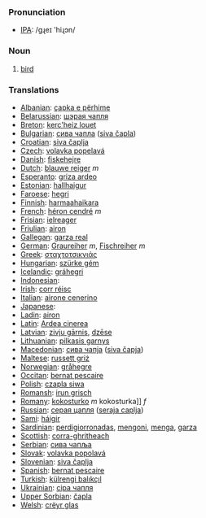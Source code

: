=== Pronunciation ===
*[[w:IPA|IPA]]: /gɻeɪ 'hiɻɔn/

=== Noun ===

# [[bird]]

=== Translations ===

*[[Albanian]]: [[çapka e përhime]]
*[[Belarussian]]: [[шэрая чапля]]
*[[Breton]]: [[kerc'heiz louet]]
*[[Bulgarian]]: [[сива чапла]] ([[siva čapla]])
*[[Croatian]]: [[siva čaplja]]
*[[Czech]]: [[volavka popelavá]]
*[[Danish]]: [[fiskehejre]]
*[[Dutch]]: [[blauwe reiger]] ''m''
*[[Esperanto]]: [[griza ardeo]]
*[[Estonian]]: [[hallhaigur]]
*[[Faroese]]: [[hegri]]
*[[Finnish]]: [[harmaahaikara]]
*[[French]]: [[héron cendré]] ''m''
*[[Frisian]]: [[ielreager]]
*[[Friulian]]: [[airon]]
*[[Gallegan]]: [[garza real]]
*[[German]]: [[Graureiher]] ''m'', [[Fischreiher]] ''m''
*[[Greek]]: [[σταχτοτσικνιάς]] '' ''
*[[Hungarian]]: [[szürke gém]]
*[[Icelandic]]: [[gráhegri]]
*[[Indonesian]]: [[]]
*[[Irish]]: [[corr réisc]]
*[[Italian]]: [[airone cenerino]] '' ''
*[[Japanese]]: [[]]
*[[Ladin]]: [[airon]]
*[[Latin]]: [[Ardea cinerea]] '' ''
*[[Latvian]]: [[zivju gārnis]], [[dzēse]]
*[[Lithuanian]]: [[pilkasis garnys]]
*[[Macedonian]]: [[сива чапjа]] ([[siva čapja]])
*[[Maltese]]: [[russett griż]]
*[[Norwegian]]: [[gråhegre]]
*[[Occitan]]: [[bernat pescaire]]
*[[Polish]]: [[czapla siwa]] '' ''
*[[Romansh]]: [[irun grisch]]
*[[Romany]]: [[kokosturko]] ''m'' kokosturka]] ''f''
*[[Russian]]: [[серая цапля]] ([[seraja caplja]]) '' ''
*[[Sami]]: [[háigir]]
*[[Sardinian]]: [[perdigiorronadas]], [[mengoni]], [[menga]], [[garza]]
*[[Scottish]]: [[corra-ghritheach]]
*[[Serbian]]: [[сива чапља]]
*[[Slovak]]: [[volavka popolavá]]
*[[Slovenian]]: [[siva čaplja]]
*[[Spanish]]: [[bernat pescaire]] '' ''
*[[Turkish]]: [[külrengi balıkçıl]]
*[[Ukrainian]]: [[сiра чапля]]
*[[Upper Sorbian]]: [[čapla]]
*[[Welsh]]: [[crëyr glas]]